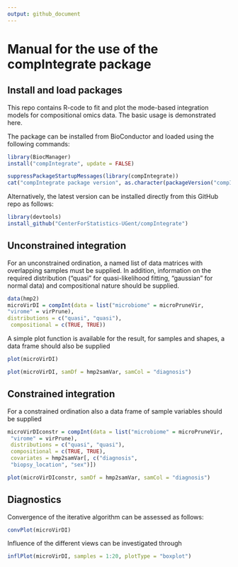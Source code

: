 ```yaml
---
output: github_document
---
```


# Manual for the use of the compIntegrate package

## Install and load packages

This repo contains R-code to fit and plot the mode-based integration models for compositional omics data. The basic usage is demonstrated here.

The package can be installed from BioConductor and loaded using the following commands:

```r
library(BiocManager)
install("compIntegrate", update = FALSE)
```

```r
suppressPackageStartupMessages(library(compIntegrate))
cat("compIntegrate package version", as.character(packageVersion("compIntegrate")), "\n")
```

Alternatively, the latest version can be installed directly from this GitHub repo as follows:

```r
library(devtools)
install_github("CenterForStatistics-UGent/compIntegrate")
```

## Unconstrained integration

For an unconstrained ordination, a named list of data matrices with overlapping samples must be supplied. In addition, information on the required distribution ("quasi" for quasi-likelihood fitting, "gaussian" for normal data) and compositional nature should be supplied.

```r
data(hmp2)
microVirDI = compInt(data = list("microbiome" = microPruneVir,
"virome" = virPrune), 
distributions = c("quasi", "quasi"),
 compositional = c(TRUE, TRUE))
```

A simple plot function is available for the result, for samples and shapes, a data frame should also be supplied

```r
plot(microVirDI)
```

```r
plot(microVirDI, samDf = hmp2samVar, samCol = "diagnosis")
```

## Constrained integration

For a constrained ordination also a data frame of sample variables should be supplied

```r
microVirDIconstr = compInt(data = list("microbiome" = microPruneVir,
 "virome" = virPrune), 
 distributions = c("quasi", "quasi"),
 compositional = c(TRUE, TRUE), 
 covariates = hmp2samVar[, c("diagnosis",
 "biopsy_location", "sex")])
```

```r
plot(microVirDIconstr, samDf = hmp2samVar, samCol = "diagnosis")
```

## Diagnostics

Convergence of the iterative algorithm can be assessed as follows:

```r
convPlot(microVirDI)
```

Influence of the different views can be investigated through

```r
inflPlot(microVirDI, samples = 1:20, plotType = "boxplot")
```
